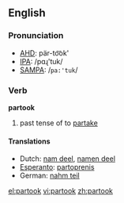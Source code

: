==English==
===Pronunciation===
*[[w:AHD|AHD]]: pär-to͝ok'
*[[w:IPA|IPA]]: /pɑɻ'tuk/
*[[w:SAMPA|SAMPA]]: /<tt>pa:'tuk</tt>/

===Verb===
'''partook'''

# past tense of to [[partake]]

====Translations====
*Dutch: [[nam deel]], [[namen deel]]
*[[Esperanto]]: [[partoprenis]]
*German: [[nahm teil]]

[[el:partook]]
[[vi:partook]]
[[zh:partook]]